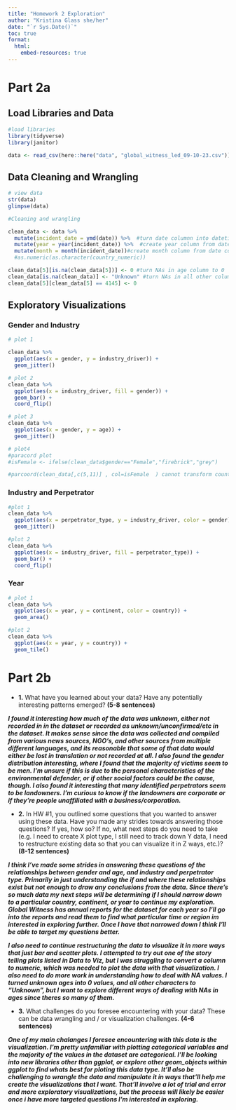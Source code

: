 ```yaml
---
title: "Homework 2 Exploration"
author: "Kristina Glass she/her"
date: "`r Sys.Date()`"
toc: true
format:
  html:
    embed-resources: true
---
```


# Part 2a

## Load Libraries and Data

```r
#load libraries
library(tidyverse)
library(janitor)

data <- read_csv(here::here("data", "global_witness_led_09-10-23.csv"))
```

## Data Cleaning and Wrangling

```r
# view data
str(data)
glimpse(data)
```

```r
#Cleaning and wrangling

clean_data <- data %>%
  mutate(incident_date = ymd(date)) %>%  #turn date columnn into datetime object
  mutate(year = year(incident_date)) %>%  #create year column from date column
  mutate(month = month(incident_date))#create month column from date column
  #as.numeric(as.character(country_numeric))

clean_data[5][is.na(clean_data[5])] <- 0 #turn NAs in age column to 0
clean_data[is.na(clean_data)] <- "Unknown" #turn NAs in all other columns to "Unknown"
clean_data[5][clean_data[5] == 4145] <- 0
```

## Exploratory Visualizations

### Gender and Industry

```r
# plot 1

clean_data %>% 
  ggplot(aes(x = gender, y = industry_driver)) +
  geom_jitter()
```

```r
# plot 2
clean_data %>% 
  ggplot(aes(x = industry_driver, fill = gender)) +
  geom_bar() +
  coord_flip()
```

```r
# plot 3
clean_data %>% 
  ggplot(aes(x = gender, y = age)) +
  geom_jitter()
```

```r
# plot4
#paracord plot
#isFemale <- ifelse(clean_data$gender=="Female","firebrick","grey")

#parcoord(clean_data[,c(5,11)] , col=isFemale  ) cannot transform country_numeric column to numeric
```

### Industry and Perpetrator

```r
#plot 1
clean_data %>% 
  ggplot(aes(x = perpetrator_type, y = industry_driver, color = gender)) +
  geom_jitter()
```

```r
#plot 2
clean_data %>% 
  ggplot(aes(x = industry_driver, fill = perpetrator_type)) +
  geom_bar() +
  coord_flip()
```

### Year

```r
# plot 1
clean_data %>% 
  ggplot(aes(x = year, y = continent, color = country)) +
  geom_area()
```

```r
#plot 2
clean_data %>% 
  ggplot(aes(x = year, y = country)) +
  geom_tile()
```

# Part 2b

-   **1.** What have you learned about your data? Have any potentially interesting patterns emerged? **(5-8 sentences)**

***I found it interesting how much of the data was unknown, either not recorded in in the dataset or recorded as unknown/unconfirmed/etc in the dataset. It makes sense since the data was collected and compiled from various news sources, NGO's, and other sources from multiple different languages, and its reasonable that some of that data would either be lost in translation or not recorded at all. I also found the gender distribution interesting, where I found that the majority of victims seem to be men. I'm unsure if this is due to the personal characteristics of the environmental defender, or if other social factors could be the cause, though. I also found it interesting that many identified perpetrators seem to be landowners. I'm curious to know if the landowners are corporate or if they're people unaffiliated with a business/corporation.***

-   **2.** In HW #1, you outlined some questions that you wanted to answer using these data. Have you made any strides towards answering those questions? If yes, how so? If no, what next steps do you need to take (e.g. I need to create X plot type, I still need to track down Y data, I need to restructure existing data so that you can visualize it in Z ways, etc.)? **(8-12 sentences)**

***I think I've made some strides in answering these questions of the relationships between gender and age, and industry and perpetrator type. Primarily in just understanding the if and where these relationships exist but not enough to draw any conclusions from the data. Since there's so much data my next steps will be determining if I should narrow down to a particular country, continent, or year to continue my exploration. Global Witness has annual reports for the dataset for each year so I'll go into the reports and read them to find what particular time or region im interested in exploring further. Once I have that narrowed down I think I'll be able to target my questions better.***

***I also need to continue restructuring the data to visualize it in more ways that just bar and scatter plots. I attempted to try out one of the story telling plots listed in Data to Viz, but I was struggling to convert a column to numeric, which was needed to plot the data with that visualization. I also need to do more work in understanding how to deal with NA values. I turned unknown ages into 0 values, and all other characters to "Unknown", but I want to explore different ways of dealing with NAs in ages since theres so many of them.***

-   **3.** What challenges do you foresee encountering with your data? These can be data wrangling and / or visualization challenges. **(4-6 sentences)**

***One of my main chalanges I foresee encountering with this data is the visualization. I'm pretty unfamiliar with plotting categorical variables and the majority of the values in the dataset are categorical. I'll be looking into new libraries other than ggplot, or explore other geom_objects within ggplot to find whats best for ploting this data type. It'll also be challenging to wrangle the data and manipulate it in ways that'll help me create the visualizations that I want. That'll involve a lot of trial and error and more exploratory visualizations, but the process will likely be easier once i have more targeted questions I'm interested in exploring.***
